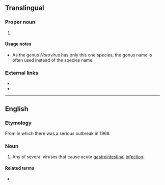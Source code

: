 ==Translingual==

===Proper noun===
{{taxoninfl|i=1}}

# {{taxon|species|genus|Norovirus|i=1|the causal agent of the disease}}

====Usage notes====
* As the genus ''Norovirus'' has only this one species, the genus name is often used instead of the species name.

===External links===
* {{pedia}}
* {{specieslite|Norwalk virus}}


----

==English==
{{wikipedia}}
===Etymology===
From {{w|Norwalk, Ohio}} in which there was a serious outbreak in 1968.

===Noun===
{{en-noun|head=[[Norwalk]] [[virus]]|es}}

# {{context|virology|lang=en}} Any of several viruses that cause acute [[gastrointestinal]] [[infection]].

====Related terms====
* {{l/en|norovirus}}